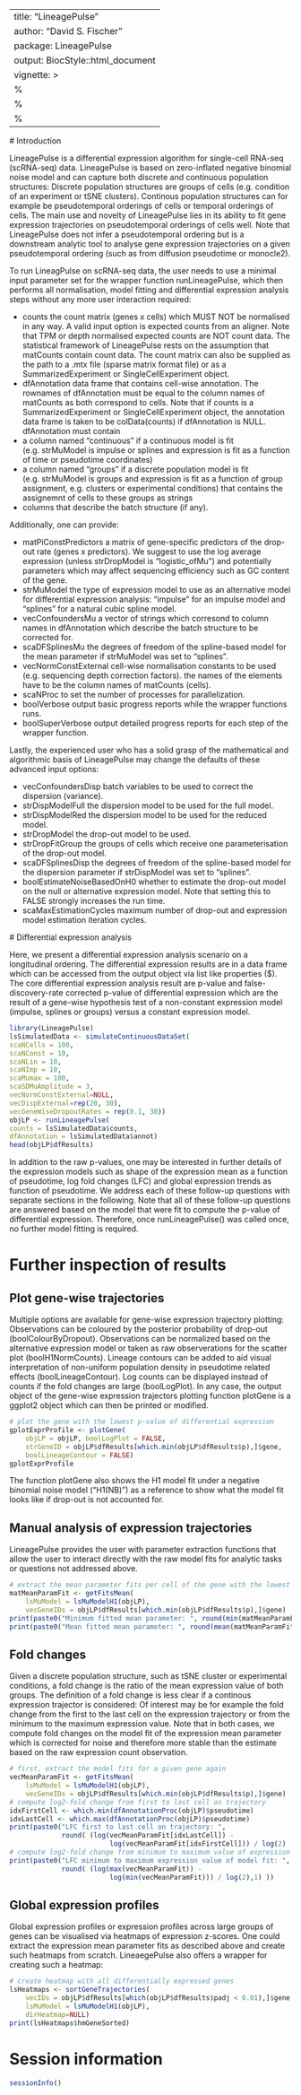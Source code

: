 ---
title: "LineagePulse"
author: "David S. Fischer"
package: LineagePulse
output: BiocStyle::html_document
vignette: >
  %\VignetteIndexEntry{LineagePulse}
  %\VignetteEngine{knitr::rmarkdown}
  %\VignetteEncoding{UTF-8}  
  ---
  
  
  # Introduction
  
  LineagePulse is a differential expression algorithm for single-cell RNA-seq (scRNA-seq) data.
  LineagePulse is based on zero-inflated negative binomial noise model and can capture both discrete and continuous population structures:
  Discrete population structures are groups of cells (e.g. condition of an experiment or tSNE clusters).
  Continous population structures can for example be pseudotemporal orderings of cells or temporal orderings of cells.
  The main use and novelty of LineagePulse lies in its ability to fit gene expression trajectories on pseudotemporal orderings of cells well.
  Note that LineagePulse does not infer a pseudotemporal ordering but is a downstream analytic tool to analyse gene expression trajectories on a given pseudotemporal ordering (such as from diffusion pseudotime or monocle2).
  
  To run LineagPulse on scRNA-seq data, the user needs to use a minimal input parameter set for 
  the wrapper function runLineagePulse, which then performs all normalisation, model fitting and differential expression analysis steps without any more user interaction required:
  
  * counts the count matrix (genes x cells) which MUST NOT be normalised in any way. A valid input option is expected counts from an aligner. Note that TPM or depth normalised expected counts are NOT count data. The statistical framework of LineagePulse rests on the assumption that matCounts contain count data. The count matrix can also be supplied as the path to a .mtx file (sparse matrix format file) or as a SummarizedExperiment or SingleCellExperiment object.
  * dfAnnotation data frame that contains cell-wise annotation. The rownames of dfAnnotation must be equal to the column names of matCounts as both correspond to cells. Note that if counts is a SummarizedExperiment or SingleCellExperiment object, the annotation data frame is taken to be colData(counts) if dfAnnotation is NULL. dfAnnotation must contain 
  * a column named "continuous" if a continuous model is fit (e.g. strMuModel is impulse or splines and expression is fit as a function of time or pseudotime coordinates) 
  * a column named "groups" if a discrete population model is fit (e.g. strMuModel is groups and expression is fit as a function of group assignment, e.g. clusters or experimental conditions) that contains the assignemnt of cells to these groups as strings
  * columns that describe the batch structure (if any).
  
  Additionally, one can provide:
  
  * matPiConstPredictors a matrix of gene-specific predictors of the drop-out rate (genes x predictors). We suggest to use the log average expression (unless strDropModel is "logistic_ofMu") and potentially parameters which may affect sequencing efficiency such as GC content of the gene. 
  * strMuModel the type of expression model to use as an alternative model for differential expression analysis: "impulse" for an impulse model and "splines" for a natural cubic spline model.
  * vecConfoundersMu a vector of strings which corresond to column names in dfAnnotation which describe the batch structure to be corrected for.
  * scaDFSplinesMu the degrees of freedom of the spline-based model for the mean parameter if strMuModel was set to "splines".
  * vecNormConstExternal cell-wise normalisation constants to be used (e.g. sequencing depth correction factors). the names of the elements have to be the column names of matCounts (cells).
  * scaNProc to set the number of processes for parallelization.
  * boolVerbose output basic progress reports while the wrapper functions runs.
  * boolSuperVerbose output detailed progress reports for each step of the wrapper function.
  
  Lastly, the experienced user who has a solid grasp of the mathematical and algorithmic basis of LineagePulse may change the defaults of these advanced input options:
  
  * vecConfoundersDisp batch variables to be used to correct the dispersion (variance).
  * strDispModelFull the dispersion model to be used for the full model.
  * strDispModelRed the dispersion model to be used for the reduced model.
  * strDropModel the drop-out model to be used.
  * strDropFitGroup the groups of cells which receive one parameterisation of the drop-out model.
  * scaDFSplinesDisp the degrees of freedom of the spline-based model for the dispersion parameter if strDispModel was set to "splines".
  * boolEstimateNoiseBasedOnH0 whether to estimate the drop-out model on the null or alternative expression model. Note that setting this to FALSE strongly increases the run time.
  * scaMaxEstimationCycles maximum number of drop-out and expression model estimation iteration cycles.
  
  # Differential expression analysis
  
  Here, we present a differential expression analysis scenario on a longitudinal ordering.
  The differential expression results are in a data frame which can be accessed from the output object via list like properties ($).
  The core differential expression analysis result are p-value and false-discovery-rate corrected p-value of differential expression which are the result of a gene-wise hypothesis test of a non-constant expression model (impulse, splines or groups) versus a constant expression model.
  
  ```r
library(LineagePulse)
lsSimulatedData <- simulateContinuousDataSet(
scaNCells = 100,
scaNConst = 10,
scaNLin = 10,
scaNImp = 10,
scaMumax = 100,
scaSDMuAmplitude = 3,
vecNormConstExternal=NULL,
vecDispExternal=rep(20, 30),
vecGeneWiseDropoutRates = rep(0.1, 30))
objLP <- runLineagePulse(
counts = lsSimulatedData$counts,
dfAnnotation = lsSimulatedData$annot)
head(objLP$dfResults)
```

In addition to the raw p-values, one may be interested in further details of the expression models such as shape of the expression mean as a function of pseudotime, log fold changes (LFC) and global expression trends as function of pseudotime. 
We address each of these follow-up questions with separate sections in the following.
Note that all of these follow-up questions are answered based on the model that were fit to compute the p-value of differential expression. 
Therefore, once runLineagePulse() was called once, no further model fitting is required.

# Further inspection of results
## Plot gene-wise trajectories

Multiple options are available for gene-wise expression trajectory plotting:
Observations can be coloured by the posterior probability of drop-out (boolColourByDropout).
Observations can be normalized based on the alternative expression model 
or taken as raw observerations for the scatter plot (boolH1NormCounts).
Lineage contours can be added to aid visual interpretation of non-uniform population density in pseudotime related effects (boolLineageContour).
Log counts can be displayed instead of counts if the fold changes are large (boolLogPlot).
In any case, the output object of the gene-wise expression trajectors plotting function plotGene
is a ggplot2 object which can then be printed or modified.

```r
# plot the gene with the lowest p-value of differential expression
gplotExprProfile <- plotGene(
    objLP = objLP, boolLogPlot = FALSE,
    strGeneID = objLP$dfResults[which.min(objLP$dfResults$p),]$gene,
    boolLineageContour = FALSE)
gplotExprProfile
```

The function plotGene also shows the H1 model fit under a negative binomial noise model ("H1(NB)") as a reference to show what the model fit looks like if drop-out is not accounted for.

## Manual analysis of expression trajectories

LineagePulse provides the user with parameter extraction functions that allow the user to interact directly with the raw model fits for analytic tasks or questions not addressed above.

```r
# extract the mean parameter fits per cell of the gene with the lowest p-value.
matMeanParamFit <- getFitsMean(
    lsMuModel = lsMuModelH1(objLP),
    vecGeneIDs = objLP$dfResults[which.min(objLP$dfResults$p),]$gene)
print(paste0("Minimum fitted mean parameter: ", round(min(matMeanParamFit),1) ))
print(paste0("Mean fitted mean parameter: ", round(mean(matMeanParamFit),1) ))
```

## Fold changes

Given a discrete population structure, such as tSNE cluster or experimental conditions, a fold change is the ratio of the mean expression value of both groups. 
The definition of a fold change is less clear if a continous expression trajector is considered:
Of interest may be for example the fold change from the first to the last cell on the expression trajectory or from the minimum to the maximum expression value.
Note that in both cases, we compute fold changes on the model fit of the expression mean parameter which is corrected for noise and therefore more stable than the estimate based on the raw expression count observation.
```r
# first, extract the model fits for a given gene again
vecMeanParamFit <- getFitsMean(
    lsMuModel = lsMuModelH1(objLP),
    vecGeneIDs = objLP$dfResults[which.min(objLP$dfResults$p),]$gene)
# compute log2-fold change from first to last cell on trajectory
idxFirstCell <- which.min(dfAnnotationProc(objLP)$pseudotime)
idxLastCell <- which.max(dfAnnotationProc(objLP)$pseudotime)
print(paste0("LFC first to last cell on trajectory: ",
             round( (log(vecMeanParamFit[idxLastCell]) - 
                         log(vecMeanParamFit[idxFirstCell])) / log(2) ,1) ))
# compute log2-fold change from minimum to maximum value of expression trajectory
print(paste0("LFC minimum to maximum expression value of model fit: ", 
             round( (log(max(vecMeanParamFit)) - 
                         log(min(vecMeanParamFit))) / log(2),1) ))
```

## Global expression profiles
Global expression profiles or expression profiles across large groups of genes can be visualised via heatmaps of expression z-scores.
One could extract the expression mean parameter fits as described above and create such heatmaps from scratch.
LineaegePulse also offers a wrapper for creating such a heatmap:

```r
# create heatmap with all differentially expressed genes
lsHeatmaps <- sortGeneTrajectories(
    vecIDs = objLP$dfResults[which(objLP$dfResults$padj < 0.01),]$gene,
    lsMuModel = lsMuModelH1(objLP),
    dirHeatmap=NULL)
print(lsHeatmaps$hmGeneSorted)
```

# Session information

```r
sessionInfo()
```